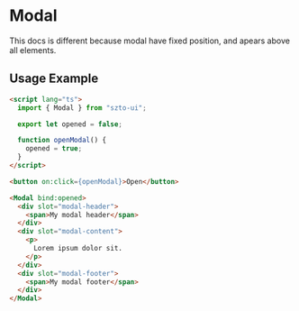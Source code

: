 

<Meta title="Components/Modal/CustomDocs" />


# Modal

This docs is different because modal have fixed position,
and apears above all elements.

<ArgsTable of={Modal} />


## Usage Example
```html
<script lang="ts">
  import { Modal } from "szto-ui";

  export let opened = false;

  function openModal() {
    opened = true;
  }
</script>

<button on:click={openModal}>Open</button>

<Modal bind:opened>
  <div slot="modal-header">
    <span>My modal header</span>
  </div>
  <div slot="modal-content">
    <p>
      Lorem ipsum dolor sit.
    </p>
  </div>
  <div slot="modal-footer">
    <span>My modal footer</span>
  </div>
</Modal>
```
